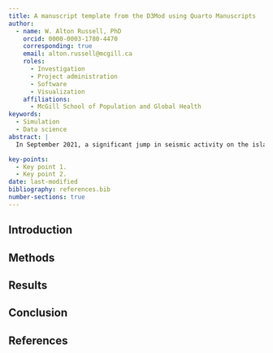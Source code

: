 ```yaml
---
title: A manuscript template from the D3Mod using Quarto Manuscripts
author:
  - name: W. Alton Russell, PhD
    orcid: 0000-0003-1780-4470
    corresponding: true
    email: alton.russell@mcgill.ca
    roles:
      - Investigation
      - Project administration
      - Software
      - Visualization
    affiliations:
      - McGill School of Population and Global Health
keywords:
  - Simulation
  - Data science
abstract: |
  In September 2021, a significant jump in seismic activity on the island of La Palma (Canary Islands, Spain) signaled the start of a volcanic crisis that still continues at the time of writing. Earthquake data is continually collected and published by the Instituto Geográphico Nacional (IGN). ...

key-points:
  - Key point 1.
  - Key point 2.
date: last-modified
bibliography: references.bib
number-sections: true
---
```


## Introduction



## Methods {#sec-methods}

## Results {#sec-results}

## Conclusion {#sec-conclusion}

## References

:::{#refs}

:::